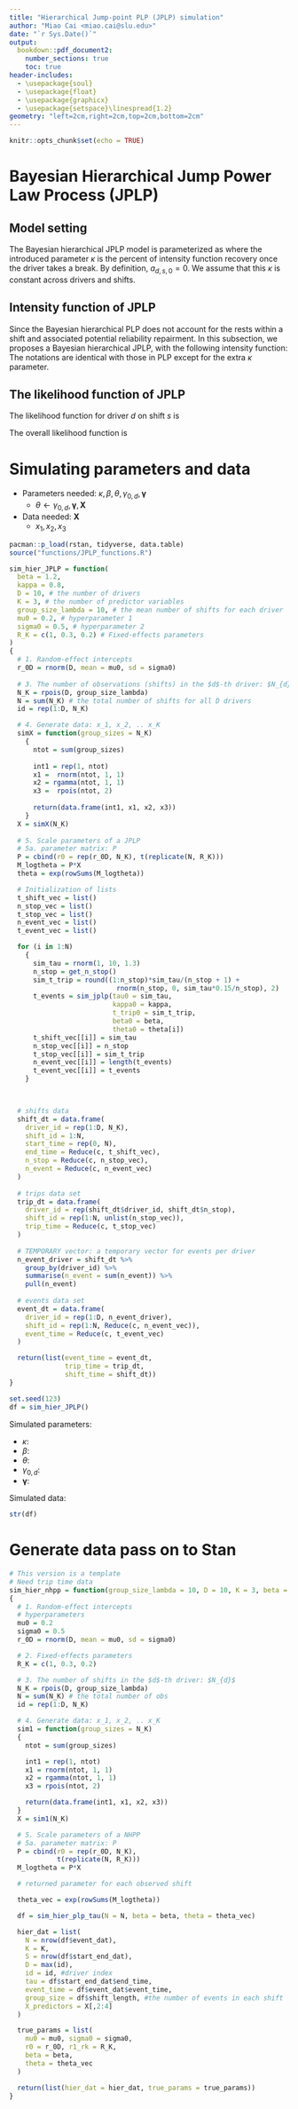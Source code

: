 ```yaml
---
title: "Hierarchical Jump-point PLP (JPLP) simulation"
author: "Miao Cai <miao.cai@slu.edu>"
date: "`r Sys.Date()`"
output:
  bookdown::pdf_document2: 
    number_sections: true
    toc: true
header-includes:
  - \usepackage{soul}
  - \usepackage{float}
  - \usepackage{graphicx}
  - \usepackage{setspace}\linespread{1.2}
geometry: "left=2cm,right=2cm,top=2cm,bottom=2cm"
---
```


```r
knitr::opts_chunk$set(echo = TRUE)
```

Bayesian Hierarchical Jump Power Law Process (JPLP)
===================================================
Model setting
-------------
The Bayesian hierarchical JPLP model is parameterized as
\begin{equation}\label{eq:jplp}
\begin{aligned}
  t_{d, s, 1}, t_{d, s, 2}, \cdots , t_{d, s, n_{d, s}} & \sim \text{JPLP}(\beta, \theta_{d, s}, \kappa)\\
  \beta & \sim \text{Gamma}(1, 1)\\
  \log\theta_{d, s} &= \gamma_{0d} + \gamma_{1}x_{d, s, 1} + \gamma_{2}x_{d, s, 2} + \cdots + \gamma_{k}x_{d, s, k}\\
  \kappa & \sim \text{Uniform}(0, 1)\\
  \gamma_{01}, \gamma_{02}, \cdots, \gamma_{0D} & \sim \text{i.i.d. }N(\mu_0, \sigma_0^2)\\
  \gamma_1, \gamma_2, \cdots, \gamma_k & \sim \text{i.i.d. }N(0, 10^2)\\
  \mu_0 &\sim N(0, 5^2) \\
  \sigma_0 &\sim \text{Gamma}(1, 1),
\end{aligned}
\end{equation}
where the introduced parameter $\kappa$ is the percent of intensity function recovery once the driver takes a break. By definition, $a_{d, s, 0} = 0$. We assume that this $\kappa$ is constant across drivers and shifts.



Intensity function of JPLP
--------------------------
Since the Bayesian hierarchical PLP does not account for the rests within a shift and associated potential reliability repairment. In this subsection, we proposes a Bayesian hierarchical JPLP, with the following intensity function:
\begin{equation}
\begin{aligned}
  \lambda_{\text{JPLP}}(t|d, s, r, \beta, \gamma_{0, d}, \mathbf{\gamma}, \mathbf{X}_{d}, \mathbf{W}) & =
    \begin{cases}
      \kappa^0\lambda(t|\beta, \gamma_{0, d}, \mathbf{\gamma}, \mathbf{X}_{d}, \mathbf{W}) & \quad  0 < t \leq a_{d, s, 1}\\
      \kappa^1\lambda(t|\beta, \gamma_{0, d}, \mathbf{\gamma}, \mathbf{X}_{d}, \mathbf{W}) & \quad  a_{d, s, 1} < t \leq a_{d, s, 2}\\
      \cdots & \cdots\\
      \kappa^{R-1}\lambda(t|\beta, \gamma_{0, d}, \mathbf{\gamma}, \mathbf{X}_{d}, \mathbf{W}) & \quad  a_{d, s, R-1} < t \leq a_{d, s, R}
    \end{cases} \\
    & = \kappa^{r-1}\lambda(t|d, s, r, \kappa, \beta, \gamma_{0, d}, \mathbf{\gamma}, \mathbf{X}_{d}, \mathbf{W}) \quad  a_{d, s, r-1} < t \leq a_{d, s, r},
\end{aligned}
\end{equation}
The notations are identical with those in PLP except for the extra $\kappa$ parameter.

The likelihood function of JPLP
-------------------------------
The likelihood function for driver $d$ on shift $s$ is
\begin{equation}
\begin{split}
    L_{s, d}(\kappa, \beta, \gamma_{0, d}, \mathbf{\gamma}|\text{Data}_{d, s}) = \Big( 
    \prod_{i=1}^{c_{d, s}}\lambda\big( t_{i, d, s}| d, s, r, k, \beta, \gamma_{0, d}, \mathbf{\gamma}, \mathbf{X}_{d}, \mathbf{W} \big)
    \Big)\\ \times \exp\Big(-\int_0^{a_{d, s, r}\lambda\big(u|d, s, r, k, \beta, \gamma_{0, d}, \mathbf{\gamma}, \mathbf{X}_{d}, \mathbf{W}\big)du}\Big)
\end{split}
\end{equation}

The overall likelihood function is
\begin{equation}
    L = \displaystyle\prod_d\prod_{s \in d}L_{s, d}
\end{equation}



Simulating parameters and data
==============================

* Parameters needed: $\kappa, \beta, \theta, \gamma_{0, d}, \mathbf{\gamma}$
    - $\theta \leftarrow \gamma_{0, d}, \mathbf{\gamma}, \mathbf{X}$
* Data needed: $\mathbf{X}$
    - $x_1, x_2, x_3$



```r
pacman::p_load(rstan, tidyverse, data.table)
source("functions/JPLP_functions.R")

sim_hier_JPLP = function(
  beta = 1.2,
  kappa = 0.8,
  D = 10, # the number of drivers
  K = 3, # the number of predictor variables
  group_size_lambda = 10, # the mean number of shifts for each driver
  mu0 = 0.2, # hyperparameter 1
  sigma0 = 0.5, # hyperparameter 2
  R_K = c(1, 0.3, 0.2) # Fixed-effects parameters
)
{
  # 1. Random-effect intercepts
  r_0D = rnorm(D, mean = mu0, sd = sigma0)
  
  # 3. The number of observations (shifts) in the $d$-th driver: $N_{d}$
  N_K = rpois(D, group_size_lambda)
  N = sum(N_K) # the total number of shifts for all D drivers
  id = rep(1:D, N_K)

  # 4. Generate data: x_1, x_2, .. x_K
  simX = function(group_sizes = N_K)
    {
      ntot = sum(group_sizes)
      
      int1 = rep(1, ntot)
      x1 =  rnorm(ntot, 1, 1)
      x2 = rgamma(ntot, 1, 1)
      x3 =  rpois(ntot, 2)
      
      return(data.frame(int1, x1, x2, x3))
    }
  X = simX(N_K)
  
  # 5. Scale parameters of a JPLP
  # 5a. parameter matrix: P
  P = cbind(r0 = rep(r_0D, N_K), t(replicate(N, R_K)))
  M_logtheta = P*X
  theta = exp(rowSums(M_logtheta))

  # Initialization of lists
  t_shift_vec = list()
  n_stop_vec = list()
  t_stop_vec = list()
  n_event_vec = list()
  t_event_vec = list()

  for (i in 1:N) 
    {
      sim_tau = rnorm(1, 10, 1.3)
      n_stop = get_n_stop()
      sim_t_trip = round((1:n_stop)*sim_tau/(n_stop + 1) + 
                           rnorm(n_stop, 0, sim_tau*0.15/n_stop), 2)
      t_events = sim_jplp(tau0 = sim_tau,
                          kappa0 = kappa,
                          t_trip0 = sim_t_trip,
                          beta0 = beta,
                          theta0 = theta[i])
      t_shift_vec[[i]] = sim_tau
      n_stop_vec[[i]] = n_stop
      t_stop_vec[[i]] = sim_t_trip
      n_event_vec[[i]] = length(t_events)
      t_event_vec[[i]] = t_events
    }

  

  # shifts data
  shift_dt = data.frame(
    driver_id = rep(1:D, N_K),
    shift_id = 1:N,
    start_time = rep(0, N),
    end_time = Reduce(c, t_shift_vec),
    n_stop = Reduce(c, n_stop_vec),
    n_event = Reduce(c, n_event_vec)
  )
  
  # trips data set
  trip_dt = data.frame(
    driver_id = rep(shift_dt$driver_id, shift_dt$n_stop),
    shift_id = rep(1:N, unlist(n_stop_vec)),
    trip_time = Reduce(c, t_stop_vec)
  )
  
  # TEMPORARY vector: a temporary vector for events per driver
  n_event_driver = shift_dt %>% 
    group_by(driver_id) %>% 
    summarise(n_event = sum(n_event)) %>% 
    pull(n_event)
  
  # events data set
  event_dt = data.frame(
    driver_id = rep(1:D, n_event_driver),
    shift_id = rep(1:N, Reduce(c, n_event_vec)),
    event_time = Reduce(c, t_event_vec)
  )

  return(list(event_time = event_dt,
              trip_time = trip_dt,
              shift_time = shift_dt))
}

set.seed(123)
df = sim_hier_JPLP()
```

Simulated parameters:

- $\kappa$: 
- $\beta$: 
- $\theta$: 
- $\gamma_{0, d}$: 
- $\mathbf{\gamma}$: 

Simulated data:

```r
str(df)
```



Generate data pass on to Stan
=============================

```r
# This version is a template
# Need trip time data
sim_hier_nhpp = function(group_size_lambda = 10, D = 10, K = 3, beta = 1.5)
{
  # 1. Random-effect intercepts
  # hyperparameters
  mu0 = 0.2
  sigma0 = 0.5
  r_0D = rnorm(D, mean = mu0, sd = sigma0)

  # 2. Fixed-effects parameters
  R_K = c(1, 0.3, 0.2)

  # 3. The number of shifts in the $d$-th driver: $N_{d}$
  N_K = rpois(D, group_size_lambda)
  N = sum(N_K) # the total number of obs
  id = rep(1:D, N_K)

  # 4. Generate data: x_1, x_2, .. x_K
  sim1 = function(group_sizes = N_K)
  {
    ntot = sum(group_sizes)

    int1 = rep(1, ntot)
    x1 = rnorm(ntot, 1, 1)
    x2 = rgamma(ntot, 1, 1)
    x3 = rpois(ntot, 2)

    return(data.frame(int1, x1, x2, x3))
  }
  X = sim1(N_K)

  # 5. Scale parameters of a NHPP
  # 5a. parameter matrix: P
  P = cbind(r0 = rep(r_0D, N_K),
            t(replicate(N, R_K)))
  M_logtheta = P*X

  # returned parameter for each observed shift

  theta_vec = exp(rowSums(M_logtheta))

  df = sim_hier_plp_tau(N = N, beta = beta, theta = theta_vec)

  hier_dat = list(
    N = nrow(df$event_dat),
    K = K,
    S = nrow(df$start_end_dat),
    D = max(id),
    id = id, #driver index
    tau = df$start_end_dat$end_time,
    event_time = df$event_dat$event_time,
    group_size = df$shift_length, #the number of events in each shift
    X_predictors = X[,2:4]
  )

  true_params = list(
    mu0 = mu0, sigma0 = sigma0,
    r0 = r_0D, r1_rk = R_K,
    beta = beta,
    theta = theta_vec
  )

  return(list(hier_dat = hier_dat, true_params = true_params))
}
```


